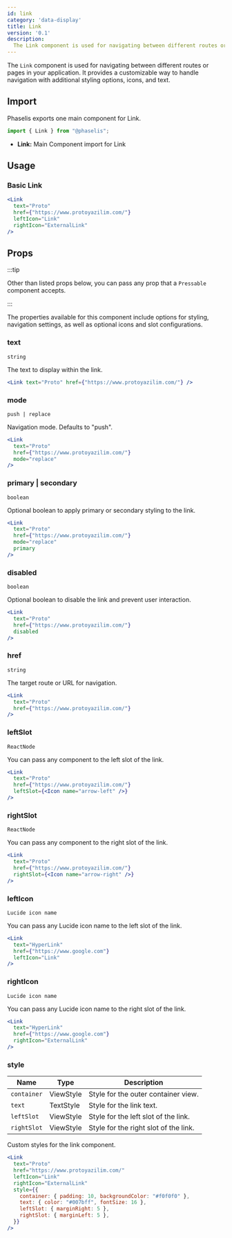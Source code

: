 ```yaml
---
id: link
category: 'data-display'
title: Link
version: '0.1'
description:
  The Link component is used for navigating between different routes or pages in your application.
---
```


The `Link` component is used for navigating between different routes or pages in your application. It provides a customizable way to handle navigation with additional styling options, icons, and text.

## Import

Phaselis exports one main component for Link.

```js
import { Link } from "@phaselis";
```

- **Link:** Main Component import for Link

## Usage

### Basic Link

```jsx
<Link
  text="Proto"
  href={"https://www.protoyazilim.com/"}
  leftIcon="Link"
  rightIcon="ExternalLink"
/>
```

## Props
:::tip

Other than listed props below, you can pass any prop that a `Pressable` component accepts.

:::


The properties available for this component include options for styling, navigation settings, as well as optional icons and slot configurations.

### text
`string`

The text to display within the link.

```jsx
<Link text="Proto" href={"https://www.protoyazilim.com/"} />
```

### mode
`push | replace`

Navigation mode. Defaults to "push".

```jsx
<Link
  text="Proto"
  href={"https://www.protoyazilim.com/"}
  mode="replace"
/>
```

### primary | secondary
`boolean`

Optional boolean to apply primary or secondary styling to the link.

```jsx
<Link
  text="Proto"
  href={"https://www.protoyazilim.com/"}
  mode="replace"
  primary
/>
```

### disabled
`boolean`

Optional boolean to disable the link and prevent user interaction.

```jsx
<Link
  text="Proto"
  href={"https://www.protoyazilim.com/"}
  disabled
/>
```

### href
`string`

The target route or URL for navigation.

```jsx
<Link
  text="Proto"
  href={"https://www.protoyazilim.com/"}
/>
```

### leftSlot
`ReactNode`

You can pass any component to the left slot of the link.

```jsx
<Link
  text="Proto"
  href={"https://www.protoyazilim.com/"}
  leftSlot={<Icon name="arrow-left" />}
/>  
```

### rightSlot
`ReactNode`

You can pass any component to the right slot of the link.

```jsx
<Link
  text="Proto"
  href={"https://www.protoyazilim.com/"}
  rightSlot={<Icon name="arrow-right" />}
/>   
```

### leftIcon
`Lucide icon name`

You can pass any Lucide icon name to the left slot of the link.

```jsx
<Link
  text="HyperLink"
  href={"https://www.google.com"}
  leftIcon="Link"
/>
```

### rightIcon
`Lucide icon name`

You can pass any Lucide icon name to the right slot of the link.

```jsx
<Link
  text="HyperLink"
  href={"https://www.google.com"}
  rightIcon="ExternalLink"
/>
```

### style
| Name       | Type      | Description                             |
| ---- |----|----|
| `container` | ViewStyle | Style for the outer container view.     |
| `text`   | TextStyle | Style for the link text.                |
| `leftSlot`  | ViewStyle | Style for the left slot of the link.    |
| `rightSlot` | ViewStyle | Style for the right slot of the link.   |

Custom styles for the link component.

```jsx
<Link
  text="Proto"
  href="https://www.protoyazilim.com/"
  leftIcon="Link"
  rightIcon="ExternalLink"
  style={{
    container: { padding: 10, backgroundColor: "#f0f0f0" },
    text: { color: "#007bff", fontSize: 16 },
    leftSlot: { marginRight: 5 },
    rightSlot: { marginLeft: 5 },
  }}
/>
```